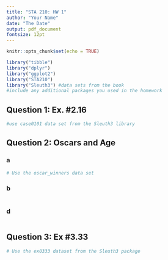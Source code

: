 ```yaml
---
title: "STA 210: HW 1"
author: "Your Name"
date: "The Date"
output: pdf_document
fontsize: 12pt
---
```


```r
knitr::opts_chunk$set(echo = TRUE)
```

```r
library("tibble")
library("dplyr")
library("ggplot2")
library("STA210")
library("Sleuth3") #data sets from the book 
#include any additional packages you used in the homework
```


## Question 1: Ex. #2.16
```r
#use case0101 data set from the Sleuth3 library
```



## Question 2: Oscars and Age

### a

```r
# Use the oscar_winners data set


```

<!-- Fill in response. -->

### b


```r
```


### d
```r

```

## Question 3: Ex #3.33
```r
# Use the ex0333 dataset from the Sleuth3 package

```

<!-- Be sure to include any relevant code/ output you used for the analysis. -->
<!-- Be sure to state any conclusions in the context of the problem. -->






